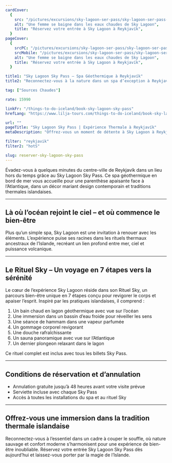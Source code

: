 ```yaml
---
cardCover:
  {
    src: "/pictures/excursions/sky-lagoon-ser-pass/sky-lagoon-ser-pass-card.webp",
    alt: "Une femme se baigne dans les eaux chaudes de Sky Lagoon",
    title: "Réservez votre entrée à Sky Lagoon à Reykjavík",
  }
pageCover:
  {
    srcPC: "/pictures/excursions/sky-lagoon-ser-pass/sky-lagoon-ser-pass-header-pc.webp",
    srcMobile: "/pictures/excursions/sky-lagoon-ser-pass/sky-lagoon-ser-pass-header-mobile.webp",
    alt: "Une femme se baigne dans les eaux chaudes de Sky Lagoon",
    title: "Réservez votre entrée à Sky Lagoon à Reykjavík",
  }

title1: "Sky Lagoon Sky Pass – Spa Géothermique à Reykjavík"
title2: "Reconnectez-vous à la nature dans un spa d’exception à Reykjavík"

tag: ["Sources Chaudes"]

rate: 15990

linkFr: "/things-to-do-iceland/book-sky-lagoon-sky-pass"
hrefLang: "https://www.lilja-tours.com/things-to-do-iceland/book-sky-lagoon-sky-pass"

url: ""
pageTitle: "Sky Lagoon Sky Pass | Expérience Thermale à Reykjavík"
metaDescription: "Offrez-vous un moment de détente à Sky Lagoon à Reykjavík avec le Sky Pass. Rituel thermal, vue sur l’océan et bains géothermiques. Réservez votre évasion bien-être."

filter: "reykjavik"
filter2: "hotS"

slug: reserver-sky-lagoon-sky-pass
---
```


Évadez-vous à quelques minutes du centre-ville de Reykjavík dans un lieu hors du temps grâce au Sky Lagoon Sky Pass. Ce spa géothermique en bord de mer vous accueille pour une parenthèse apaisante face à l’Atlantique, dans un décor mariant design contemporain et traditions thermales islandaises.

---

## Là où l’océan rejoint le ciel – et où commence le bien-être

Plus qu’un simple spa, Sky Lagoon est une invitation à renouer avec les éléments. L’expérience puise ses racines dans les rituels thermaux ancestraux de l’Islande, recréant un lien profond entre mer, ciel et puissance volcanique.

---

## Le Rituel Sky – Un voyage en 7 étapes vers la sérénité

Le cœur de l’expérience Sky Lagoon réside dans son Rituel Sky, un parcours bien-être unique en 7 étapes conçu pour revigorer le corps et apaiser l’esprit. Inspiré par les pratiques islandaises, il comprend :

1. Un bain chaud en lagon géothermique avec vue sur l’océan  
2. Une immersion dans un bassin d’eau froide pour réveiller les sens  
3. Une séance de hammam dans une vapeur parfumée  
4. Un gommage corporel revigorant  
5. Une douche rafraîchissante  
6. Un sauna panoramique avec vue sur l’Atlantique  
7. Un dernier plongeon relaxant dans le lagon  

Ce rituel complet est inclus avec tous les billets Sky Pass.

---

## Conditions de réservation et d’annulation

- Annulation gratuite jusqu’à 48 heures avant votre visite prévue  
- Serviette incluse avec chaque Sky Pass  
- Accès à toutes les installations du spa et au rituel Sky

---

## Offrez-vous une immersion dans la tradition thermale islandaise

Reconnectez-vous à l’essentiel dans un cadre à couper le souffle, où nature sauvage et confort moderne s’harmonisent pour une expérience de bien-être inoubliable. Réservez votre entrée Sky Lagoon Sky Pass dès aujourd’hui et laissez-vous porter par la magie de l’Islande.

<script
  type="text/javascript"
  src="https://widgets.bokun.io/assets/javascripts/apps/build/BokunWidgetsLoader.js?bookingChannelUUID=97236c68-b945-4a96-8587-660bdc4c45fd"
  async
></script>

<div
  class="bokunWidget"
  data-src="https://widgets.bokun.io/online-sales/97236c68-b945-4a96-8587-660bdc4c45fd/experience-calendar/618640"
></div>

